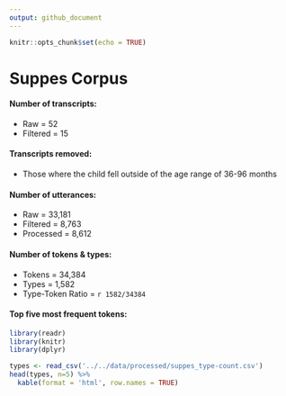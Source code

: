 ```yaml
---
output: github_document
---
```


```r
knitr::opts_chunk$set(echo = TRUE)
```

# Suppes Corpus

#### Number of transcripts:
* Raw = 52
* Filtered = 15

#### Transcripts removed:  
* Those where the child fell outside of the age range of 36-96 months

#### Number of utterances:
* Raw = 33,181
* Filtered = 8,763
* Processed = 8,612
  
#### Number of tokens & types:
* Tokens = 34,384
* Types = 1,582
* Type-Token Ratio = `r 1582/34384`

#### Top five most frequent tokens:
```r
library(readr)
library(knitr)
library(dplyr)

types <- read_csv('../../data/processed/suppes_type-count.csv')
head(types, n=5) %>% 
  kable(format = 'html', row.names = TRUE)

```



